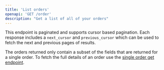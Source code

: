 ```yaml
---
title: 'List orders'
openapi: 'GET /order'
description: "Get a list of all of your orders"
---
```

This endpoint is paginated and supports cursor based pagination. Each response includes a `next_cursor` and `previous_cursor` which can be used to fetch the next and previous pages of results.

The orders returned only contain a subset of the fields that are returned for a single order. To fetch the full details of an order use the [single order get endpoint](/reference/2024-02-05/endpoint/orders/get).
